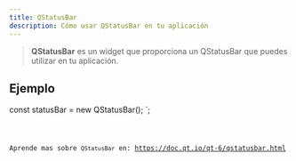 ```yaml
---
title: QStatusBar
description: Cómo usar QStatusBar en tu aplicación
---
```



> **QStatusBar** es un widget que proporciona un QStatusBar que puedes utilizar en tu aplicación.

## Ejemplo


const statusBar = new QStatusBar();
`;

<Code code={qStatusBarExample} title='example_statusBar.ts' lang='ts' />

Aprende mas sobre `QStatusBar` en: https://doc.qt.io/qt-6/qstatusbar.html